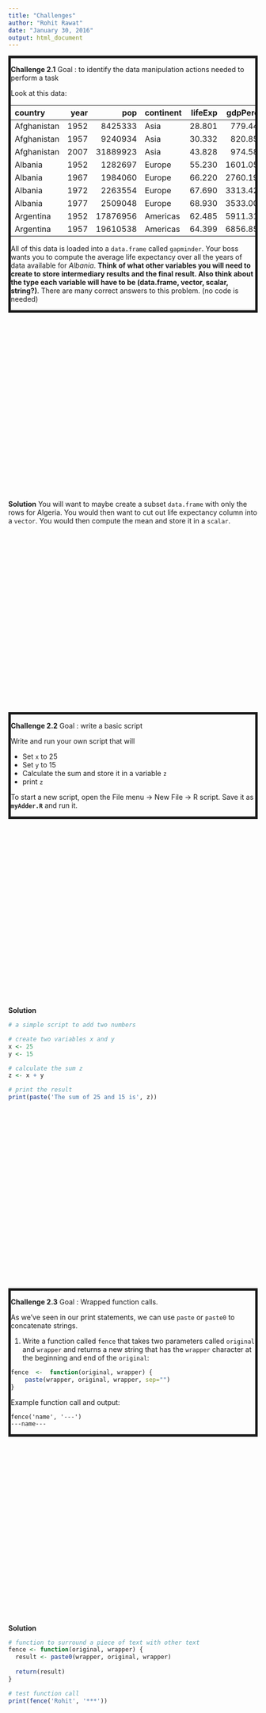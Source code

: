 ```yaml
---
title: "Challenges"
author: "Rohit Rawat"
date: "January 30, 2016"
output: html_document
---
```

<div style="background-color: unset; border: 5px solid;">

__Challenge 2.1__
Goal : to identify the data manipulation actions needed to perform a task

Look at this data:

<!---
produced with
library(knitr)
kable(head(gapminder,50))
--->

|country     | year|      pop|continent | lifeExp| gdpPercap|
|:-----------|----:|--------:|:---------|-------:|---------:|
|Afghanistan | 1952|  8425333|Asia      |  28.801|  779.4453|
|Afghanistan | 1957|  9240934|Asia      |  30.332|  820.8530|
|Afghanistan | 2007| 31889923|Asia      |  43.828|  974.5803|
|Albania     | 1952|  1282697|Europe    |  55.230| 1601.0561|
|Albania     | 1967|  1984060|Europe    |  66.220| 2760.1969|
|Albania     | 1972|  2263554|Europe    |  67.690| 3313.4222|
|Albania     | 1977|  2509048|Europe    |  68.930| 3533.0039|
|Argentina   | 1952| 17876956|Americas  |  62.485| 5911.3151|
|Argentina   | 1957| 19610538|Americas  |  64.399| 6856.8562|


All of this data is loaded into a `data.frame` called `gapminder`. Your boss wants you to compute the average life expectancy over all the years of data available for _Albania_. __Think of what other variables you will need to create to store intermediary results and the final result. Also think about the type each variable will have to be (data.frame, vector, scalar, string?)__. There are many correct answers to this problem. (no code is needed)

</div>

<p style="margin-bottom: 10cm;" />
\newpage

__Solution__
You will want to maybe create a subset `data.frame` with only the rows for Algeria.
You would then want to cut out life expectancy column into a `vector`.
You would then compute the mean and store it in a `scalar`.

<p style="margin-bottom: 10cm;" />
\newpage

<div style="background-color: unset; border: 5px solid;">

__Challenge 2.2__
Goal : write a basic script

Write and run your own script that will

- Set `x` to 25
- Set `y` to 15
- Calculate the sum and store it in a variable `z`
- print `z`

To start a new script, open the File menu -> New File -> R script. Save it as __`myAdder.R`__ and run it.

</div>


<p style="margin-bottom: 10cm;" />
\newpage

__Solution__
```r
# a simple script to add two numbers

# create two variables x and y
x <- 25
y <- 15

# calculate the sum z
z <- x + y

# print the result
print(paste('The sum of 25 and 15 is', z))
```

<p style="margin-bottom: 10cm;" />
\newpage

<div style="background-color: unset; border: 5px solid;">

__Challenge 2.3__
Goal : Wrapped function calls.

As we've seen in our print statements, we can use `paste` or `paste0` to concatenate strings.

1. Write a function called `fence` that takes two parameters called `original` and `wrapper` and returns a new string that has the `wrapper` character at the beginning and end of the `original`:

```r
fence  <-  function(original, wrapper) {
    paste(wrapper, original, wrapper, sep="")
}
```
Example function call and output:
```
fence('name', '---')
---name---
```
</div>

<p style="margin-bottom: 10cm;" />
\newpage

__Solution__
```r
# function to surround a piece of text with other text
fence <- function(original, wrapper) {
  result <- paste0(wrapper, original, wrapper)
  
  return(result)
}

# test function call
print(fence('Rohit', '***'))
```

<p style="margin-bottom: 10cm;" />
\newpage

